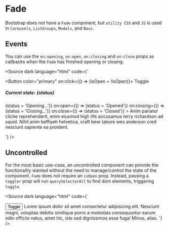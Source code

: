 
<Meta title="Components/Fade" />

# Fade

Bootstrap does not have a `Fade` component, but `utility CSS` and `JS` is used in `Carousels`, `ListGroups`, `Modals`, and `Navs`.

<Canvas>
  <Story of={FadeStories.Basic} />
</Canvas>

<Controls of={FadeStories.Basic} />

## Events

You can use the `on:opening`, `on:open`, `on:closing` and `on:close` props as callbacks when the `Fade` has finished opening or closing.

<Canvas withSource="none">
  <Story of={FadeStories.Events} />
</Canvas>

<Source
  dark
  language="html"
  code={` 
<script lang="ts">
</script>

<Button color="primary" on:click={() => (isOpen = !isOpen)}>
  Toggle
</Button>
<h5>Current state: {status}</h5>
<Fade
  {isOpen}
  on:opening={() => (status = 'Opening...')}
  on:open={() => (status = 'Opened')}
  on:closing={() => (status = 'Closing...')}
  on:close={() => (status = 'Closed')}
>
  <Card body>
    Anim pariatur cliche reprehenderit, enim eiusmod high life accusamus terry richardson ad squid. Nihil anim
    keffiyeh helvetica, craft beer labore wes anderson cred nesciunt sapiente ea proident.
  </Card>
</Fade>

`} />

## Uncontrolled

For the most basic use-case, an uncontrolled component can provide the functionality wanted without the need to manage/control the state of the component. `Fade` does not require an `isOpen` prop. Instead, passing a `toggler` prop will run `querySelectorAll` to find dom elements, triggering `toggle`.

<Canvas withSource="none">
  <Story of={FadeStories.Uncontrolled} />
</Canvas>

<Source
  dark
  language="html"
  code={` 
<script lang="ts">
</script>

<Button color="primary" id="toggler">
  Toggle
</Button>
<Fade toggler="#toggler">
  <Card body>
    Lorem ipsum dolor sit amet consectetur adipisicing elit. Nesciunt magni, voluptas debitis similique porro a
    molestias consequuntur earum odio officiis natus, amet hic, iste sed dignissimos esse fuga! Minus, alias.
  </Card>
</Fade>
`} />
